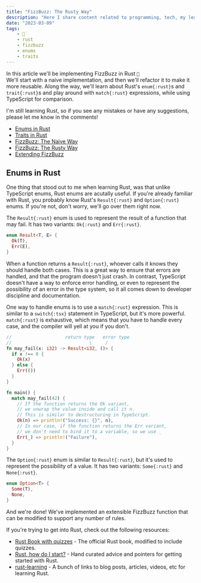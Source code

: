 ```yaml
---
title: "FizzBuzz: The Rusty Way"
description: "Here I share content related to programming, tech, my learning experience and general struggles as a developer. Feel free to contact me if you want to collaborate."
date: "2023-03-09"
tags:
    - 🦀
    - rust
    - fizzbuzz
    - enums
    - traits
---
```


In this article we'll be implementing FizzBuzz in Rust `🦀`  
We'll start with a naive implementation, and then we'll refactor it to make it more reusable. Along the way, we'll learn about Rust's `enum{:rust}`s and `trait{:rust}`s and play around with `match{:rust}` expressions, while using TypeScript for comparison.

I'm still learning Rust, so if you see any mistakes or have any suggestions, please let me know in the comments!

-   [Enums in Rust](#enums-in-rust)
-   [Traits in Rust](#traits-in-rust)
-   [FizzBuzz: The Naive Way](#fizzbuzz-the-naive-way)
-   [FizzBuzz: The Rusty Way](#fizzbuzz-the-rusty-way)
-   [Extending FizzBuzz](#extending-fizzbuzz)

## Enums in Rust

One thing that stood out to me when learning Rust, was that unlike TypeScript enums, Rust enums are acutally useful.
If you're already familiar with Rust, you probably know Rust's `Result{:rust}` and `Option{:rust}` enums. If you're not, don't worry, we'll go over them right now.

The `Result{:rust}` enum is used to represent the result of a function that may fail. It has two variants: `Ok{:rust}` and `Err{:rust}`.

```rust
enum Result<T, E> {
  Ok(T),
  Err(E),
}
```

When a function returns a `Result{:rust}`, whoever calls it knows they should handle both cases. This is a great way to ensure that errors are handled, and that the program doesn't just crash. In contrast, TypeScript doesn't have a way to enforce error handling, or even to represent the possibility of an error in the type system, so it all comes down to developer discipline and documentation.

One way to handle enums is to use a `match{:rust}` expression. This is similar to a `switch{:tsx}` statement in TypeScript, but it's more powerful. `match{:rust}` is exhaustive, which means that you have to handle every case, and the compiler will yell at you if you don't.

```rust showLineNumbers /i32/2 /()/1
//                    return type   error type
//                             \     /
fn may_fail(x: i32) -> Result<i32, ()> {
  if x !== 0 {
    Ok(x)
  } else {
    Err(())
  }
}

fn main() {
  match may_fail(42) {
    // If the function returns the Ok variant,
    // we unwrap the value inside and call it n.
    // This is similar to destructuring in TypeScript.
    Ok(n) => println!("Success: {}", n),
    // In our case, if the function returns the Err variant,
    // we don't need to bind it to a variable, so we use _
    Err(_) => println!("Failure"),
  }
}
```

The `Option{:rust}` enum is similar to `Result{:rust}`, but it's used to represent the possibility of a value. It has two variants: `Some{:rust}` and `None{:rust}`.

```rust
enum Option<T> {
  Some(T),
  None,
}
```

And we're done! We've implemented an extensible FizzBuzz function that can be modified to support any number of rules.

If you're trying to get into Rust, check out the following resources:

-   [Rust Book with quizzes](https://rust-book.cs.brown.edu/) - The official Rust book, modified to include quizzes.
-   [Rust, how do I start?](https://github.com/jondot/rust-how-do-i-start) - Hand curated advice and pointers for getting started with Rust.
-   [rust-learning](https://github.com/ctjhoa/rust-learning) - A bunch of links to blog posts, articles, videos, etc for learning Rust.
